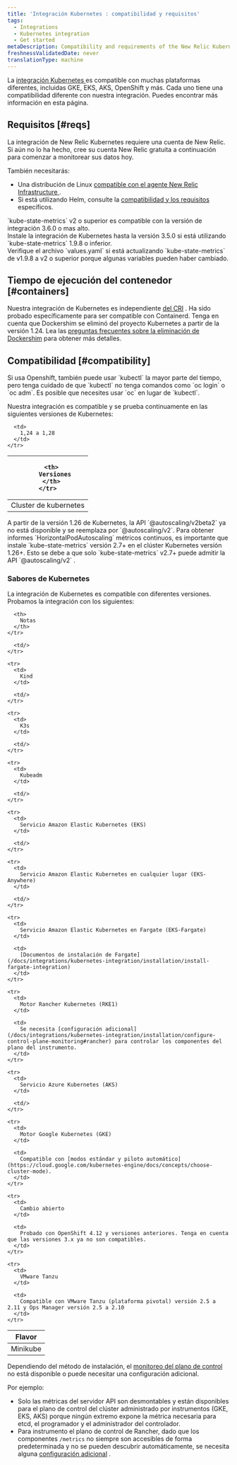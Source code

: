 ```yaml
---
title: 'Integración Kubernetes : compatibilidad y requisitos'
tags:
  - Integrations
  - Kubernetes integration
  - Get started
metaDescription: Compatibility and requirements of the New Relic Kubernetes integration.
freshnessValidatedDate: never
translationType: machine
---
```


La [integración Kubernetes ](/docs/integrations/kubernetes-integration/get-started/introduction-kubernetes-integration)es compatible con muchas plataformas diferentes, incluidas GKE, EKS, AKS, OpenShift y más. Cada uno tiene una compatibilidad diferente con nuestra integración. Puedes encontrar más información en esta página.

## Requisitos [#reqs]

La integración de New Relic Kubernetes requiere una cuenta de New Relic. Si aún no lo ha hecho, cree su cuenta New Relic gratuita a continuación para comenzar a monitorear sus datos hoy.

También necesitarás:

* Una distribución de Linux [compatible con el agente New Relic Infrastructure ](/docs/infrastructure/new-relic-infrastructure/getting-started/compatibility-requirements-new-relic-infrastructure#operating-systems).
* Si está utilizando Helm, consulte la [compatibilidad y los requisitos](/docs/kubernetes-pixie/kubernetes-integration/installation/install-kubernetes-integration-using-helm/#compatibility) específicos.

<Callout variant="important">
  `kube-state-metrics` v2 o superior es compatible con la versión de integración 3.6.0 o mas alto. <br/>Instale la integración de Kubernetes hasta la versión 3.5.0 si está utilizando `kube-state-metrics` 1.9.8 o inferior. <br/>Verifique el archivo `values.yaml` si está actualizando `kube-state-metrics` de v1.9.8 a v2 o superior porque algunas variables pueden haber cambiado.
</Callout>

## Tiempo de ejecución del contenedor [#containers]

Nuestra integración de Kubernetes es independiente [del CRI](https://kubernetes.io/docs/concepts/architecture/cri) . Ha sido probado específicamente para ser compatible con Containerd. Tenga en cuenta que Dockershim se eliminó del proyecto Kubernetes a partir de la versión 1.24. Lea las [preguntas frecuentes sobre la eliminación de Dockershim](https://kubernetes.io/blog/2022/02/17/dockershim-faq/) para obtener más detalles.

## Compatibilidad [#compatibility]

<Callout variant="important">
  Si usa Openshift, también puede usar `kubectl` la mayor parte del tiempo, pero tenga cuidado de que `kubectl` no tenga comandos como `oc login` o `oc adm`. Es posible que necesites usar `oc` en lugar de `kubectl`.
</Callout>

Nuestra integración es compatible y se prueba continuamente en las siguientes versiones de Kubernetes:

<table>
  <thead>
    <tr>
      <th style={{ width: "300px" }}/>

      <th>
        Versiones
      </th>
    </tr>
  </thead>

  <tbody>
    <tr>
      <td>
        Cluster de kubernetes
      </td>

      <td>
        1,24 a 1,28
      </td>
    </tr>
  </tbody>
</table>

<Callout variant="important">
  A partir de la versión 1.26 de Kubernetes, la API `@autoscaling/v2beta2` ya no está disponible y se reemplaza por `@autoscaling/v2`. Para obtener informes `HorizontalPodAutoscaling` métricos continuos, es importante que instale `kube-state-metrics` versión 2.7+ en el clúster Kubernetes versión 1.26+. Esto se debe a que solo `kube-state-metrics` v2.7+ puede admitir la API `@autoscaling/v2` .
</Callout>

### Sabores de Kubernetes

La integración de Kubernetes es compatible con diferentes versiones. Probamos la integración con los siguientes:

<table>
  <thead>
    <tr>
      <th style={{ width: "300px" }}>
        Flavor
      </th>

      <th>
        Notas
      </th>
    </tr>
  </thead>

  <tbody>
    <tr>
      <td>
        Minikube
      </td>

      <td/>
    </tr>

    <tr>
      <td>
        Kind
      </td>

      <td/>
    </tr>

    <tr>
      <td>
        K3s
      </td>

      <td/>
    </tr>

    <tr>
      <td>
        Kubeadm
      </td>

      <td/>
    </tr>

    <tr>
      <td>
        Servicio Amazon Elastic Kubernetes (EKS)
      </td>

      <td/>
    </tr>

    <tr>
      <td>
        Servicio Amazon Elastic Kubernetes en cualquier lugar (EKS-Anywhere)
      </td>

      <td/>
    </tr>

    <tr>
      <td>
        Servicio Amazon Elastic Kubernetes en Fargate (EKS-Fargate)
      </td>

      <td>
        [Documentos de instalación de Fargate](/docs/integrations/kubernetes-integration/installation/install-fargate-integration)
      </td>
    </tr>

    <tr>
      <td>
        Motor Rancher Kubernetes (RKE1)
      </td>

      <td>
        Se necesita [configuración adicional](/docs/integrations/kubernetes-integration/installation/configure-control-plane-monitoring#rancher) para controlar los componentes del plano del instrumento.
      </td>
    </tr>

    <tr>
      <td>
        Servicio Azure Kubernetes (AKS)
      </td>

      <td/>
    </tr>

    <tr>
      <td>
        Motor Google Kubernetes (GKE)
      </td>

      <td>
        Compatible con [modos estándar y piloto automático](https://cloud.google.com/kubernetes-engine/docs/concepts/choose-cluster-mode).
      </td>
    </tr>

    <tr>
      <td>
        Cambio abierto
      </td>

      <td>
        Probado con OpenShift 4.12 y versiones anteriores. Tenga en cuenta que las versiones 3.x ya no son compatibles.
      </td>
    </tr>

    <tr>
      <td>
        VMware Tanzu
      </td>

      <td>
        Compatible con VMware Tanzu (plataforma pivotal) versión 2.5 a 2.11 y Ops Manager versión 2.5 a 2.10
      </td>
    </tr>
  </tbody>
</table>

Dependiendo del método de instalación, el [monitoreo del plano de control](/docs/integrations/kubernetes-integration/installation/configure-control-plane-monitoring) no está disponible o puede necesitar una configuración adicional.

Por ejemplo:

* Solo las métricas del servidor API son desmontables y están disponibles para el plano de control del clúster administrado por instrumentos (GKE, EKS, AKS) porque ningún extremo expone la métrica necesaria para etcd, el programador y el administrador del controlador.
* Para instrumento el plano de control de Rancher, dado que los componentes `/metrics` no siempre son accesibles de forma predeterminada y no se pueden descubrir automáticamente, se necesita alguna [configuración adicional](/docs/integrations/kubernetes-integration/installation/configure-control-plane-monitoring#rancher) .